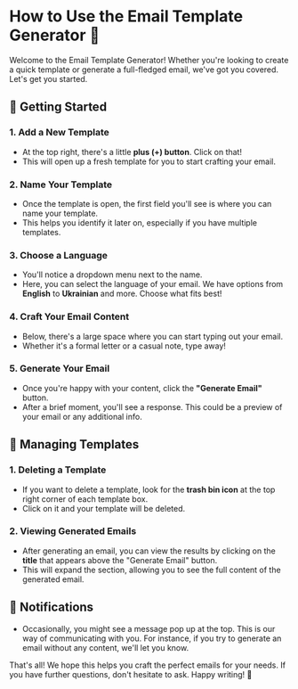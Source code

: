 # How to Use the Email Template Generator 💌

Welcome to the Email Template Generator! Whether you're looking to create a quick template or generate a full-fledged email, we've got you covered. Let's get you started.

## 🚀 Getting Started

### 1. **Add a New Template**

-   At the top right, there's a little **plus (+) button**. Click on that!
-   This will open up a fresh template for you to start crafting your email.

### 2. **Name Your Template**

-   Once the template is open, the first field you'll see is where you can name your template.
-   This helps you identify it later on, especially if you have multiple templates.

### 3. **Choose a Language**

-   You'll notice a dropdown menu next to the name.
-   Here, you can select the language of your email. We have options from **English** to **Ukrainian** and more. Choose what fits best!

### 4. **Craft Your Email Content**

-   Below, there's a large space where you can start typing out your email.
-   Whether it's a formal letter or a casual note, type away!

### 5. **Generate Your Email**

-   Once you're happy with your content, click the **"Generate Email"** button.
-   After a brief moment, you'll see a response. This could be a preview of your email or any additional info.

## 🧹 Managing Templates

### 1. **Deleting a Template**

-   If you want to delete a template, look for the **trash bin icon** at the top right corner of each template box.
-   Click on it and your template will be deleted.

### 2. **Viewing Generated Emails**

-   After generating an email, you can view the results by clicking on the **title** that appears above the "Generate Email" button.
-   This will expand the section, allowing you to see the full content of the generated email.

## 🔔 Notifications

-   Occasionally, you might see a message pop up at the top. This is our way of communicating with you. For instance, if you try to generate an email without any content, we'll let you know.

That's all! We hope this helps you craft the perfect emails for your needs. If you have further questions, don't hesitate to ask. Happy writing! 📝

